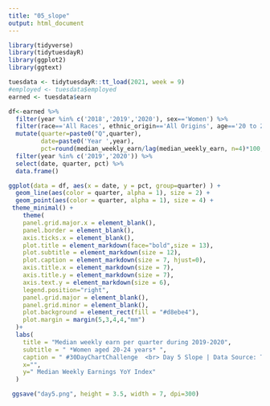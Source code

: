 ```yaml
---
title: "05_slope"
output: html_document
---
```


```r
library(tidyverse)
library(tidytuesdayR)
library(ggplot2)
library(ggtext)


```

```r
tuesdata <- tidytuesdayR::tt_load(2021, week = 9)
#employed <- tuesdata$employed
earned <- tuesdata$earn

df<-earned %>% 
  filter(year %in% c('2018','2019','2020'), sex=='Women') %>%
  filter(race=='All Races', ethnic_origin=='All Origins', age=='20 to 24 years') %>% 
  mutate(quarter=paste0("Q",quarter),
         date=paste0('Year ',year),
         pct=round(median_weekly_earn/lag(median_weekly_earn, n=4)*100,0)) %>% 
  filter(year %in% c('2019','2020')) %>% 
  select(date, quarter, pct) %>% 
  data.frame()

```



```r
ggplot(data = df, aes(x = date, y = pct, group=quarter) ) +
  geom_line(aes(color = quarter, alpha = 1), size = 2) +
  geom_point(aes(color = quarter, alpha = 1), size = 4) +
 theme_minimal() +
    theme(
    panel.grid.major.x = element_blank(),
    panel.border = element_blank(),
    axis.ticks.x = element_blank(),
    plot.title = element_markdown(face="bold",size = 13),
    plot.subtitle = element_markdown(size = 12),
    plot.caption = element_markdown(size = 7, hjust=0),
    axis.title.x = element_markdown(size = 7),
    axis.title.y = element_markdown(size = 7),
    axis.text.y = element_markdown(size = 6),
    legend.position="right",
    panel.grid.major = element_blank(),
    panel.grid.minor = element_blank(),
    plot.background = element_rect(fill = "#d8ebe4"),
    plot.margin = margin(5,3,4,4,"mm")
  )+
  labs(
    title = "Median weekly earn per quarter during 2019-2020",
    subtitle = " *Women aged 20-24 years* ",
    caption = " #30DayChartChallenge  <br> Day 5 Slope | Data Source: TidytuesdayR",
    x="",
    y=" Median Weekly Earnings YoY Index"
  )

 ggsave("day5.png", height = 3.5, width = 7, dpi=300)

```

